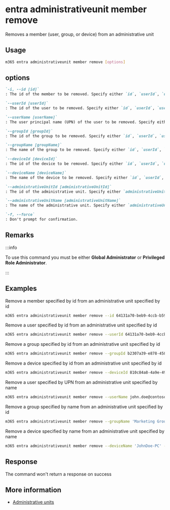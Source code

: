 
# entra administrativeunit member remove

Removes a member (user, group, or device) from an administrative unit

## Usage

```sh
m365 entra administrativeunit member remove [options]
```

## options

```md definition-list
`-i, --id [id]`
: The id of the member to be removed. Specify either `id`, `userId`, `userName`, `groupId`, `groupName`, `deviceId` or `deviceName`.

`--userId [userId]`
: The id of the user to be removed. Specify either `id`, `userId`, `userName`, `groupId`, `groupName`, `deviceId` or `deviceName`.

`--userName [userName]`
: The user principal name (UPN) of the user to be removed. Specify either `id`, `userId`, `userName`, `groupId`, `groupName`, `deviceId` or `deviceName`.

`--groupId [groupId]`
: The id of the group to be removed. Specify either `id`, `userId`, `userName`, `groupId`, `groupName`, `deviceId` or `deviceName`.

`--groupName [groupName]`
: The name of the group to be removed. Specify either `id`, `userId`, `userName`, `groupId`, `groupName`, `deviceId` or `deviceName`.

`--deviceId [deviceId]`
: The id of the device to be removed. Specify either `id`, `userId`, `userName`, `groupId`, `groupName`, `deviceId` or `deviceName`.

`--deviceName [deviceName]`
: The name of the device to be removed. Specify either `id`, `userId`, `userName`, `groupId`, `groupName`, `deviceId` or `deviceName`.

`--administrativeUnitId [administrativeUnitId]`
: The id of the administrative unit. Specify either `administrativeUnitId` or `administrativeUnitName` but not both.

`--administrativeUnitName [administrativeUnitName]`
: The name of the administrative unit. Specify either `administrativeUnitId` or `administrativeUnitName` but not both.

`-f, --force`
: Don't prompt for confirmation.
```

<Global />

## Remarks

:::info

To use this command you must be either **Global Administrator** or **Privileged Role Administrator**.

:::

## Examples

Remove a member specified by id from an administrative unit specified by id

```sh
m365 entra administrativeunit member remove --id 64131a70-beb9-4ccb-b590-4401e58446ec --administrativeUnitId 03c4c9dc-6f0c-4c4f-a4e6-0c9ed80f54c7
```

Remove a user specified by id from an administrative unit specified by id

```sh
m365 entra administrativeunit member remove --userId 64131a70-beb9-4ccb-b590-4401e58446ec --administrativeUnitId 03c4c9dc-6f0c-4c4f-a4e6-0c9ed80f54c7
```

Remove a group specified by id from an administrative unit specified by id

```sh
m365 entra administrativeunit member remove --groupId b2307a39-e878-458b-bc90-03bc578531d6 --administrativeUnitId 03c4c9dc-6f0c-4c4f-a4e6-0c9ed80f54c7
```

Remove a device specified by id from an administrative unit specified by id

```sh
m365 entra administrativeunit member remove --deviceId 810c84a8-4a9e-49e6-bf7d-12d183f40d01 --administrativeUnitId 03c4c9dc-6f0c-4c4f-a4e6-0c9ed80f54c7
```

Remove a user specified by UPN from an administrative unit specified by name

```sh
m365 entra administrativeunit member remove --userName john.doe@contoso.com --administrativeUnitName 'Marketing Division'
```

Remove a group specified by name from an administrative unit specified by id

```sh
m365 entra administrativeunit member remove --groupName 'Marketing Group' --administrativeUnitId 03c4c9dc-6f0c-4c4f-a4e6-0c9ed80f54c7
```

Remove a device specified by name from an administrative unit specified by name

```sh
m365 entra administrativeunit member remove --deviceName 'JohnDoe-PC' --administrativeUnitName 'Marketing Division'
```

## Response

The command won't return a response on success

## More information

- [Administrative units](https://learn.microsoft.com/entra/identity/role-based-access-control/administrative-units)
